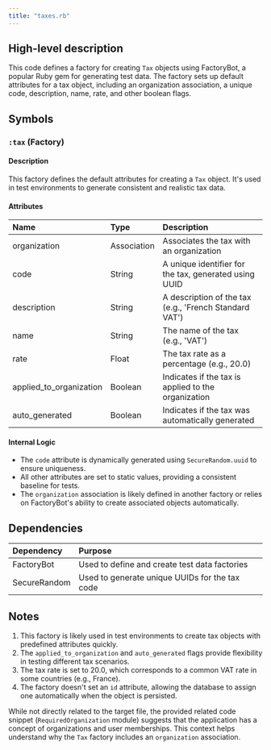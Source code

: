 ```yaml
---
title: "taxes.rb"
---
```


## High-level description
This code defines a factory for creating `Tax` objects using FactoryBot, a popular Ruby gem for generating test data. The factory sets up default attributes for a tax object, including an organization association, a unique code, description, name, rate, and other boolean flags.

## Symbols

### `:tax` (Factory)
#### Description
This factory defines the default attributes for creating a `Tax` object. It's used in test environments to generate consistent and realistic tax data.

#### Attributes
| Name | Type | Description |
|:-----|:-----|:------------|
| organization | Association | Associates the tax with an organization |
| code | String | A unique identifier for the tax, generated using UUID |
| description | String | A description of the tax (e.g., 'French Standard VAT') |
| name | String | The name of the tax (e.g., 'VAT') |
| rate | Float | The tax rate as a percentage (e.g., 20.0) |
| applied_to_organization | Boolean | Indicates if the tax is applied to the organization |
| auto_generated | Boolean | Indicates if the tax was automatically generated |

#### Internal Logic
- The `code` attribute is dynamically generated using `SecureRandom.uuid` to ensure uniqueness.
- All other attributes are set to static values, providing a consistent baseline for tests.
- The `organization` association is likely defined in another factory or relies on FactoryBot's ability to create associated objects automatically.

## Dependencies
| Dependency | Purpose |
|:-----------|:--------|
| FactoryBot | Used to define and create test data factories |
| SecureRandom | Used to generate unique UUIDs for the tax code |

## Notes
1. This factory is likely used in test environments to create tax objects with predefined attributes quickly.
2. The `applied_to_organization` and `auto_generated` flags provide flexibility in testing different tax scenarios.
3. The tax rate is set to 20.0, which corresponds to a common VAT rate in some countries (e.g., France).
4. The factory doesn't set an `id` attribute, allowing the database to assign one automatically when the object is persisted.

While not directly related to the target file, the provided related code snippet (`RequiredOrganization` module) suggests that the application has a concept of organizations and user memberships. This context helps understand why the `Tax` factory includes an `organization` association.
